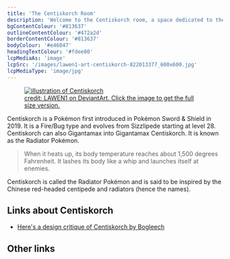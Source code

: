```yaml
---
title: 'The Centiskorch Room'
description: 'Welcome to the Centiskorch room, a space dedicated to the greatest tortoise in the world.'
bgContentColour: '#813637'
outlineContentColour: '#472a2d'
borderContentColour: '#813637'
bodyColour: '#e46047'
headingTextColour: '#fdee00'
lcpMediaAs: 'image'
lcpSrc: '/images/lawen1-art-centiskorch-822013377_600x600.jpg'
lcpMediaType: 'image/jpg'
---
```



<figure>
	<a href="https://www.deviantart.com/lawen1/art/Centiskorch-822013377">
		<picture class="img-center" style="display: block;">
			<source srcset="/images/lawen1-art-centiskorch-822013377_600x600.jpg" media="(min-width: 640px)" />
			<img src="/images/lawen1-art-centiskorch-822013377.jpg" alt="illustration of Centiskorch" />
		</picture>
		<figcaption>credit: LAWEN1 on DeviantArt. Click the image to get the full size version.</figcaption>
	</a>
</figure>

Centiskorch is a Pokémon first introduced in Pokémon Sword & Shield in 2019. It is a Fire/Bug type and evolves from Sizzlipede starting at level 28. Centiskorch can also Gigantamax into Gigantamax Centiskorch. It is known as the Radiator Pokémon.

> When it heats up, its body temperature reaches about 1,500 degrees Fahrenheit. It lashes its body like a whip and launches itself at enemies.

Centiskorch is called the Radiator Pokémon and is said to be inspired by the Chinese red-headed centipede and radiators (hence the names).

## Links about Centiskorch

* [Here's a design critique of Centiskorch by Bogleech](https://bogleech.com/pokemon/p850sizzlipede)

## Other links

<RoomFilter query="centiskorch" />

<StructuredData />